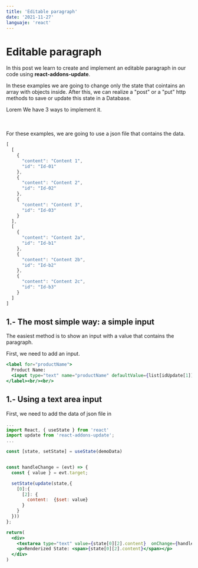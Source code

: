 ```yaml
---
title: 'Editable paragraph'
date: '2021-11-27'
languaje: 'react'
---
```


# Editable paragraph


In this post we learn to create and implement an editable paragraph in our code using **react-addons-update**.

In these examples we are going to change only the state that cointains an array with objects inside.
After this, we can realize a "post" or a "put" http methods to save or update this state in a Database. 


Lorem
We have 3 ways to implement it.    
<br /><br />       



For these examples, we are going to use a json file that contains the data.
```js
[
  [
    {
      "content": "Content 1",
      "id": "Id-01"
    },
    {
      "content": "Content 2",
      "id": "Id-02"
    },
    {
      "content": "Content 3",
      "id": "Id-03"
    }
  ],
  [
    {
      "content": "Content 2a",
      "id": "Id-b1"
    },
    {
      "content": "Content 2b",
      "id": "Id-b2"
    },
    {
      "content": "Content 2c",
      "id": "Id-b3"
    }
  ]
]
```





<!-- (/images/react.png) -->


## 1.- The most simple way: a simple input
The easiest method is to show an input with a value that contains the paragraph.

First, we need to add an input.
```jsx
<label for="productName">
  Product Name:
  <input type="text" name="productName" defaultValue={list[idUpdate[1]].title} ref={productNameRef}/>
</label><br/><br/>
```






## 1.- Using a text area input
First, we need to add the data of json file in 


```jsx
...
import React, { useState } from 'react'
import update from 'react-addons-update';
...

const [state, setState] = useState(demoData)


const handleChange = (evt) => {
  const { value } = evt.target;

  setState(update(state,{
    [0]:{
      [2]: {
        content:  {$set: value}
      }
    }
  }))
};

return(  
  <div> 
    <textarea type="text" value={state[0][2].content}  onChange={handleChange}></textarea>   
    <p>Renderized State: <span>{state[0][2].content}</span></p>
  </div>
)
```
  

